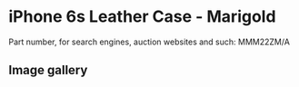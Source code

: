 
# iPhone 6s Leather Case - Marigold

Part number, for search engines, auction websites and such: MMM22ZM/A

## Image gallery

<div style={{ width: '100%', maxWidth: '768px' }}>
<GalleryComponent
    images={[
      {
        original: "/everysource/MMM22.webp",
        thumbnail: "/everypreview/MMM22.webp",
      },
      {
        original: "/everysource/MMM22_AV1_GOLD.webp",
        thumbnail: "/everypreview/MMM22_AV1_GOLD.webp",
      },
      {
        original: "/everysource/MMM22_AV1_SILVER.webp",
        thumbnail: "/everypreview/MMM22_AV1_SILVER.webp",
      },
      {
        original: "/everysource/MMM22_AV1_SPACE_GRAY.webp",
        thumbnail: "/everypreview/MMM22_AV1_SPACE_GRAY.webp",
      }
    ]}
  />
</div>